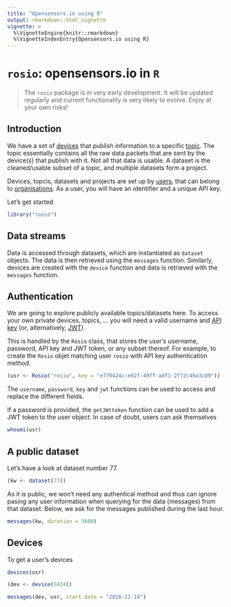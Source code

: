 ```yaml
---
title: "Opensensors.io using R"
output: rmarkdown::html_vignette
vignette: >
  %\VignetteEngine{knitr::rmarkdown}
  %\VignetteIndexEntry{Opensensors.io using R}
---
```


# `rosio`: opensensors.io in `R`

> The `rosio` package is in very early development. It will be updated
> regularly and current functionality is very likely to evolve. Enjoy
> at your own risks!

## Introduction

We have a set of
[devices](https://opensensorsio.helpscoutdocs.com/article/36-how-do-i-create-a-new-device)
that publish information to a specific
[topic](https://opensensorsio.helpscoutdocs.com/article/38-how-do-i-create-a-new-topic). The
topic essentially contains all the raw data packets that are sent by
the device(s) that publish with it. Not all that data is usable. A
dataset is the cleaned/usable subset of a topic, and multiple datasets
form a project.

Devices, topcis, datasets and projects are set up by
[users](https://publisher.opensensors.io/signup), that can belong to
[organisations](https://opensensorsio.helpscoutdocs.com/article/46-create-and-manage-an-organisation). As
a user, you will have an identifier and a unique API key.

<!-- In the rest of this document, we will be using data from the -->
<!-- [*London air quality network* organisation](https://publisher.opensensors.io/orgs/london-air-quality-network). -->

Let's get started

```r
library("rosio")
```


## Data streams

Data is accessed through datasets, which are instantiated as `dataset`
objects. The data is then retrieved using the `messages`
function. Similarly, devices are created with the `device` function
and data is retrieved with the `messages` function. 

## Authentication

We are going to explore publicly available topics/datasets here. To
access your own private devices, topics, ... you will need a valid
username and
[API key](https://opensensorsio.helpscoutdocs.com/article/42-where-is-my-api-key)
(or, alternatively,
[JWT](https://opensensorsio.helpscoutdocs.com/article/53-using-jwt-for-authentication)).

This is handled by the `Rosio` class, that stores the user's username,
password, API key and JWT token, or any subset thereof. For example,
to create the `Rosio` objet matching user `rosio` with API key
authentication method.

```r
(usr <- Rosio("rosio", key = "e770424c-e62f-49ff-adf1-2f72c49a3c89"))
```

The `username`, `password`, `key` and `jwt` functions can be used to
access and replace the different fields.

If a password is provided, the `getJWttoken` function can be used to
add a JWT token to the user object. In case of doubt, users can ask
themselves

```r
whoami(usr)
```

## A public dataset

Let's have a look at dataset number 77.

```r
(kw <- dataset(77))
```

As it is public, we won't need any authentical method and thus can
ignore pasing any user information when querying for the data
(messages) from that dataset. Below, we ask for the messages published
during the last hour.

```r
messages(kw, duration = 3600)
```

## Devices

To get a user's devices

```r
devices(usr)
```

```r
(dev <- device(5424))
```

```r
messages(dev, usr, start.date = "2016-11-14")
```

